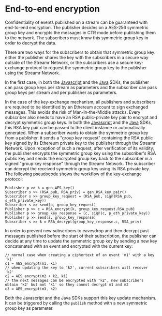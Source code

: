 # End-to-end encryption

Confidentiality of events published on a stream can be guaranteed with end-to-end encryption. The publisher decides on a AES-256 symmetric group key and encrypts the messages in CTR mode before publishing them to the network. The subscribers must know this symmetric group key in order to decrypt the data.

There are two ways for the subscribers to obtain that symmetric group key: either the publisher shares the key with the subscribers in a secure way outside of the Streamr Network, or the subscribers use a secure key-exchange protocol to request the symmetric group key to the publisher using the Streamr Network.

In the first case, in both the <a href="https://github.com/streamr-dev/streamr-client-javascript" target="_blank">Javascript</a> and the <a href="https://github.com/streamr-dev/streamr-client-java" target="_blank">Java</a> SDKs, the publisher can pass group keys per stream as parameters and the subscriber can pass group keys per stream and per publisher as parameters.

In the case of the key-exchange mechanism, all publishers and subscribers are required to be identified by an Ethereum account to sign exchanged messages. This avoids the risk of Man-in-the-Middle attacks. Every subscriber also needs to have an RSA public-private key pair to encrypt and decrypt symmetric group keys. In both the <a href="https://github.com/streamr-dev/streamr-client-javascript" target="_blank">Javascript</a> and the <a href="https://github.com/streamr-dev/streamr-client-java" target="_blank">Java</a> SDKs, this RSA key pair can be passed to the client instance or automatically generated.
When a subscriber wants to obtain the symmetric group key from a publisher, it sends a "group key request" containing the RSA public key signed by its Ethereum private key to the publisher through the Streamr Network. Upon reception of such a request, after verification of its validity, the publisher encrypts the symmetric group key using the subscriber's RSA public key and sends the encrypted group key back to the subscriber in a signed "group key response" through the Streamr Network. The subscriber can decrypt the received symmetric group key using its RSA private key. The following pseudocode shows the workflow of the key-exchange protocol:

```
Publisher p >> k = gen_AES_key()
Subscriber s >> (RSA_pub, RSA_priv) = gen_RSA_key_pair()
Subscriber s >> group_key_request = (RSA_pub, sign(RSA_pub, s_eth_private_key))
Subscriber s >> send(p, group_key_request)
Publisher p >> c = RSA_encrypt(k, group_key_request.RSA_pub)
Publisher p >> group_key_response = (c, sign(c, p_eth_private_key))
Publisher p >> send(s, group_key_response)
Subscriber s >> k = RSA_decrypt(group_key_response.c, RSA_priv)
```

In order to prevent new subscribers to eavesdrop and then decrypt past messages published before the start of their subscription, the publisher can decide at any time to update the symmetric group key by sending a new key concatenated with an event and encrypted with the current key:
```
// normal case when creating a ciphertext of an event 'm1' with a key 'k1'
c1 = AES_encrypt(m1, k1)
// when updating the key to 'k2', current subscribers will recover 'k2'
c2 = AES_encrypt(m2 + k2, k1)
// the next messages can be encrypted with 'k2', new subscribers obtain 'k2' but not 'k1' so they cannot decrypt m1 and m2
c3 = AES_encrypt(m3, k2)
```

Both the Javascript and the Java SDKs support this key update mechanism. It can be triggered by calling the `publish` method with a new symmetric group key as parameter.